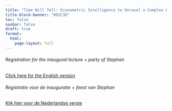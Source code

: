 ```yaml
---
title: "Time Will Tell: Econometric Intelligence to Unravel a Complex World"
title-block-banner: "001C3D"
toc: false
navbar: false
draft: true
format: 
  html:
    page-layout: full
---
```



###### Registration for the inaugural lecture + party of Stephan

[Click here for the English version](https://maastrichtuniversity.eu.qualtrics.com/jfe/form/SV_2ogEFCaQ57cR1Fc?Q_Language=EN)

###### Registratie voor de inauguratie + feest van Stephan

[Klik hier voor de Nederlandse versie](https://maastrichtuniversity.eu.qualtrics.com/jfe/form/SV_2ogEFCaQ57cR1Fc?Q_Language=NL)

